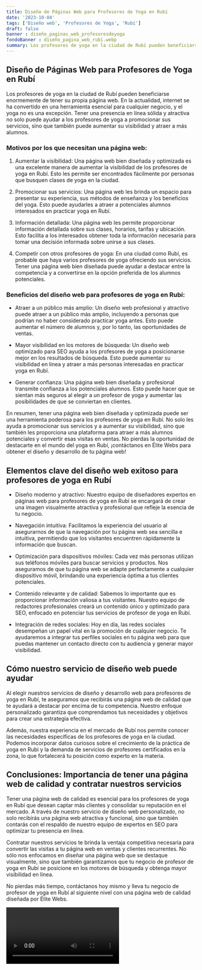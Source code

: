 ```yaml
---
title: Diseño de Páginas Web para Profesores de Yoga en Rubí
date: '2023-10-04'
tags: ['Diseño web', 'Profesores de Yoga', 'Rubí']
draft: false
banner : diseño_paginas_web_profesoresdeyoga
fondoBanner : diseño_pagina_web_rubí.webp
summary: Los profesores de yoga en la ciudad de Rubí pueden beneficiarse enormemente de tener su propia página web. En la actualidad, internet se ha convertido en una herramienta esencial para cualquier negocio, y el yoga no es una excepción. Tener una presencia en línea sólida y atractiva no solo puede ayudar a los profesores de yoga a promocionar sus servicios, sino que también puede aumentar su visibilidad y atraer a más alumnos. 
---
```


## Diseño de Páginas Web para Profesores de Yoga en Rubí

Los profesores de yoga en la ciudad de Rubí pueden beneficiarse enormemente de tener su propia página web. En la actualidad, internet se ha convertido en una herramienta esencial para cualquier negocio, y el yoga no es una excepción. Tener una presencia en línea sólida y atractiva no solo puede ayudar a los profesores de yoga a promocionar sus servicios, sino que también puede aumentar su visibilidad y atraer a más alumnos. 

### Motivos por los que necesitan una página web:

1. Aumentar la visibilidad: Una página web bien diseñada y optimizada es una excelente manera de aumentar la visibilidad de los profesores de yoga en Rubí. Esto les permite ser encontrados fácilmente por personas que busquen clases de yoga en la ciudad.

2. Promocionar sus servicios: Una página web les brinda un espacio para presentar su experiencia, sus métodos de enseñanza y los beneficios del yoga. Esto puede ayudarles a atraer a potenciales alumnos interesados en practicar yoga en Rubí.

3. Información detallada: Una página web les permite proporcionar información detallada sobre sus clases, horarios, tarifas y ubicación. Esto facilita a los interesados obtener toda la información necesaria para tomar una decisión informada sobre unirse a sus clases.

4. Competir con otros profesores de yoga: En una ciudad como Rubí, es probable que haya varios profesores de yoga ofreciendo sus servicios. Tener una página web bien diseñada puede ayudar a destacar entre la competencia y a convertirse en la opción preferida de los alumnos potenciales.

### Beneficios del diseño web para profesores de yoga en Rubí:

- Atraer a un público más amplio: Un diseño web profesional y atractivo puede atraer a un público más amplio, incluyendo a personas que podrían no haber considerado practicar yoga antes. Esto puede aumentar el número de alumnos y, por lo tanto, las oportunidades de ventas.

- Mayor visibilidad en los motores de búsqueda: Un diseño web optimizado para SEO ayuda a los profesores de yoga a posicionarse mejor en los resultados de búsqueda. Esto puede aumentar su visibilidad en línea y atraer a más personas interesadas en practicar yoga en Rubí.

- Generar confianza: Una página web bien diseñada y profesional transmite confianza a los potenciales alumnos. Esto puede hacer que se sientan más seguros al elegir a un profesor de yoga y aumentar las posibilidades de que se conviertan en clientes.

En resumen, tener una página web bien diseñada y optimizada puede ser una herramienta poderosa para los profesores de yoga en Rubí. No solo les ayuda a promocionar sus servicios y a aumentar su visibilidad, sino que también les proporciona una plataforma para atraer a más alumnos potenciales y convertir esas visitas en ventas. No pierdas la oportunidad de destacarte en el mundo del yoga en Rubí, ¡contáctanos en Élite Webs para obtener el diseño y desarrollo de tu página web!

<GifSeo />

<Cta />

## Elementos clave del diseño web exitoso para profesores de yoga en Rubí

- Diseño moderno y atractivo: Nuestro equipo de diseñadores expertos en páginas web para profesores de yoga en Rubí se encargará de crear una imagen visualmente atractiva y profesional que refleje la esencia de tu negocio.

- Navegación intuitiva: Facilitamos la experiencia del usuario al asegurarnos de que la navegación por tu página web sea sencilla e intuitiva, permitiendo que los visitantes encuentren rápidamente la información que buscan.

- Optimización para dispositivos móviles: Cada vez más personas utilizan sus teléfonos móviles para buscar servicios y productos. Nos aseguramos de que tu página web se adapte perfectamente a cualquier dispositivo móvil, brindando una experiencia óptima a tus clientes potenciales.

- Contenido relevante y de calidad: Sabemos lo importante que es proporcionar información valiosa a tus visitantes. Nuestro equipo de redactores profesionales creará un contenido único y optimizado para SEO, enfocado en potenciar tus servicios de profesor de yoga en Rubí.

- Integración de redes sociales: Hoy en día, las redes sociales desempeñan un papel vital en la promoción de cualquier negocio. Te ayudaremos a integrar tus perfiles sociales en tu página web para que puedas mantener un contacto directo con tu audiencia y generar mayor visibilidad.

## Cómo nuestro servicio de diseño web puede ayudar

Al elegir nuestros servicios de diseño y desarrollo web para profesores de yoga en Rubí, te aseguramos que recibirás una página web de calidad que te ayudará a destacar por encima de tu competencia. Nuestro enfoque personalizado garantiza que comprendamos tus necesidades y objetivos para crear una estrategia efectiva.

Además, nuestra experiencia en el mercado de Rubí nos permite conocer las necesidades específicas de los profesores de yoga en la ciudad. Podemos incorporar datos curiosos sobre el crecimiento de la práctica de yoga en Rubí y la demanda de servicios de profesores certificados en la zona, lo que fortalecerá tu posición como experto en la materia.

## Conclusiones: Importancia de tener una página web de calidad y contratar nuestros servicios

Tener una página web de calidad es esencial para los profesores de yoga en Rubí que desean captar más clientes y consolidar su reputación en el mercado. A través de nuestro servicio de diseño web personalizado, no solo recibirás una página web atractiva y funcional, sino que también contarás con el respaldo de nuestro equipo de expertos en SEO para optimizar tu presencia en línea.

Contratar nuestros servicios te brinda la ventaja competitiva necesaria para convertir las visitas a tu página web en ventas y clientes recurrentes. No sólo nos enfocamos en diseñar una página web que se destaque visualmente, sino que también garantizamos que tu negocio de profesor de yoga en Rubí se posicione en los motores de búsqueda y obtenga mayor visibilidad en línea.

No pierdas más tiempo, contáctanos hoy mismo y lleva tu negocio de profesor de yoga en Rubí al siguiente nivel con una página web de calidad diseñada por Élite Webs.

<Video />

<CtaBot job='Profesores de Yoga' city='Rubí'/>

<Gmaps query='Rubí+españa+maps' />